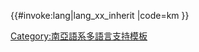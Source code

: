 <includeonly>{{#invoke:lang|lang_xx_inherit
|code=km
}}</includeonly><noinclude>
{{Documentation|Template:Lang-x/doc}}
[[Category:南亞語系多語言支持模板]]
</noinclude>